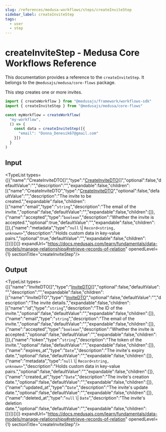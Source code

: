 ```yaml
---
slug: /references/medusa-workflows/steps/createInviteStep
sidebar_label: createInviteStep
tags:
  - user
  - step
---
```



# createInviteStep - Medusa Core Workflows Reference

This documentation provides a reference to the `createInviteStep`. It belongs to the `@medusajs/medusa/core-flows` package.

This step creates one or more invites.

```ts title="src/workflows/my-workflow.ts"
import { createWorkflow } from "@medusajs/framework/workflows-sdk"
import { createInviteStep } from "@medusajs/medusa/core-flows"

const myWorkflow = createWorkflow(
  "my-workflow",
  () => {
    const data = createInviteStep([{
      "email": "Donna_Denesik67@gmail.com"
    }])
  }
)
```
  

## Input

<TypeList types={[{"name":"CreateInviteDTO[]","type":"[CreateInviteDTO](../../../../../user/interfaces/user.CreateInviteDTO/page.mdx)[]","optional":false,"defaultValue":"","description":"","expandable":false,"children":[{"name":"CreateInviteDTO","type":"[CreateInviteDTO](../../../../../user/interfaces/user.CreateInviteDTO/page.mdx)","optional":false,"defaultValue":"","description":"The invite to be created.","expandable":false,"children":[{"name":"email","type":"`string`","description":"The email of the invite.","optional":false,"defaultValue":"","expandable":false,"children":[]},{"name":"accepted","type":"`boolean`","description":"Whether the invite is accepted.","optional":true,"defaultValue":"","expandable":false,"children":[]},{"name":"metadata","type":"`null` \\| `Record<string, unknown>`","description":"Holds custom data in key-value pairs.","optional":true,"defaultValue":"","expandable":false,"children":[]}]}]}]} expandUrl="https://docs.medusajs.com/learn/fundamentals/data-models/manage-relationships#retrieve-records-of-relation" openedLevel={1} sectionTitle="createInviteStep"/>

## Output

<TypeList types={[{"name":"InviteDTO[]","type":"[InviteDTO](../../../../../user/interfaces/user.InviteDTO/page.mdx)[]","optional":false,"defaultValue":"","description":"","expandable":false,"children":[{"name":"InviteDTO","type":"[InviteDTO](../../../../../user/interfaces/user.InviteDTO/page.mdx)","optional":false,"defaultValue":"","description":"The invite details.","expandable":false,"children":[{"name":"id","type":"`string`","description":"The ID of the invite.","optional":false,"defaultValue":"","expandable":false,"children":[]},{"name":"email","type":"`string`","description":"The email of the invite.","optional":false,"defaultValue":"","expandable":false,"children":[]},{"name":"accepted","type":"`boolean`","description":"Whether the invite is accepted.","optional":false,"defaultValue":"","expandable":false,"children":[]},{"name":"token","type":"`string`","description":"The token of the invite.","optional":false,"defaultValue":"","expandable":false,"children":[]},{"name":"expires_at","type":"`Date`","description":"The invite's expiry date.","optional":false,"defaultValue":"","expandable":false,"children":[]},{"name":"metadata","type":"`null` \\| `Record<string, unknown>`","description":"Holds custom data in key-value pairs.","optional":false,"defaultValue":"","expandable":false,"children":[]},{"name":"created_at","type":"`Date`","description":"The invite's creation date.","optional":false,"defaultValue":"","expandable":false,"children":[]},{"name":"updated_at","type":"`Date`","description":"The invite's update date.","optional":false,"defaultValue":"","expandable":false,"children":[]},{"name":"deleted_at","type":"`null` \\| `Date`","description":"The invite's deletion date.","optional":false,"defaultValue":"","expandable":false,"children":[]}]}]}]} expandUrl="https://docs.medusajs.com/learn/fundamentals/data-models/manage-relationships#retrieve-records-of-relation" openedLevel={1} sectionTitle="createInviteStep"/>
